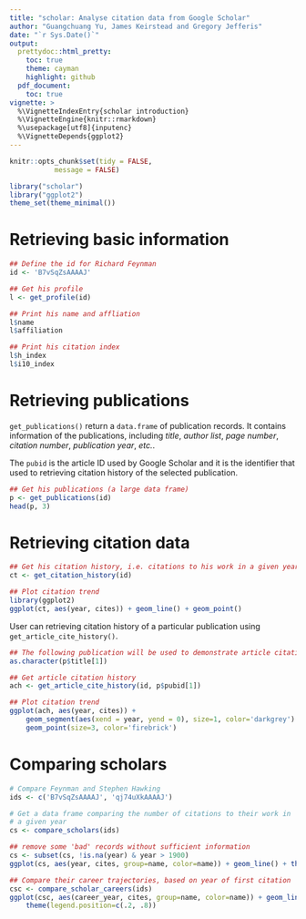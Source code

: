 ```yaml
---
title: "scholar: Analyse citation data from Google Scholar"
author: "Guangchuang Yu, James Keirstead and Gregory Jefferis"
date: "`r Sys.Date()`"
output:
  prettydoc::html_pretty:
    toc: true
    theme: cayman
    highlight: github
  pdf_document:
    toc: true
vignette: >
  %\VignetteIndexEntry{scholar introduction}
  %\VignetteEngine{knitr::rmarkdown}
  %\usepackage[utf8]{inputenc}
  %\VignetteDepends{ggplot2}
---
```


```r
knitr::opts_chunk$set(tidy = FALSE,
		   message = FALSE)
```


```r
library("scholar")
library("ggplot2")
theme_set(theme_minimal())
```


# Retrieving basic information

```r
## Define the id for Richard Feynman
id <- 'B7vSqZsAAAAJ'

## Get his profile
l <- get_profile(id)

## Print his name and affliation
l$name
l$affiliation

## Print his citation index
l$h_index
l$i10_index
```

# Retrieving publications


`get_publications()` return a `data.frame` of publication records. It contains
information of the publications, including *title*, *author list*, *page
number*, *citation number*, *publication year*, *etc.*.

The `pubid` is the article ID used by Google Scholar and it is the identifier
that used to retrieving citation history of the selected publication.

```r
## Get his publications (a large data frame)
p <- get_publications(id)
head(p, 3)
```


# Retrieving citation data

```r
## Get his citation history, i.e. citations to his work in a given year
ct <- get_citation_history(id)

## Plot citation trend
library(ggplot2)
ggplot(ct, aes(year, cites)) + geom_line() + geom_point()
```


User can retrieving citation history of a particular publication using
`get_article_cite_history()`.


```r
## The following publication will be used to demonstrate article citation history
as.character(p$title[1])

## Get article citation history
ach <- get_article_cite_history(id, p$pubid[1])

## Plot citation trend
ggplot(ach, aes(year, cites)) +
    geom_segment(aes(xend = year, yend = 0), size=1, color='darkgrey') +
    geom_point(size=3, color='firebrick')
```

# Comparing scholars

```r
# Compare Feynman and Stephen Hawking
ids <- c('B7vSqZsAAAAJ', 'qj74uXkAAAAJ')

# Get a data frame comparing the number of citations to their work in
# a given year
cs <- compare_scholars(ids)

## remove some 'bad' records without sufficient information
cs <- subset(cs, !is.na(year) & year > 1900)
ggplot(cs, aes(year, cites, group=name, color=name)) + geom_line() + theme(legend.position="bottom")

## Compare their career trajectories, based on year of first citation
csc <- compare_scholar_careers(ids)
ggplot(csc, aes(career_year, cites, group=name, color=name)) + geom_line() + geom_point() +
    theme(legend.position=c(.2, .8))
```
